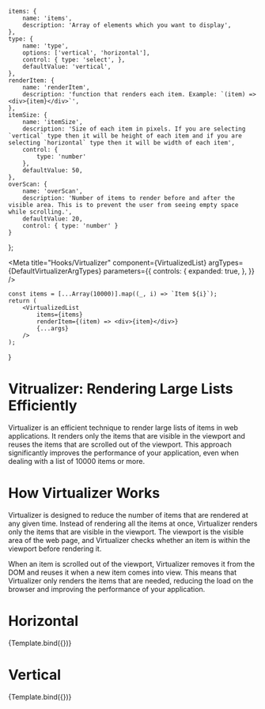 

	items: {
		name: 'items',
		description: 'Array of elements which you want to display',
	},
	type: {
		name: 'type',
		options: ['vertical', 'horizontal'],
		control: { type: 'select', },
		defaultValue: 'vertical',
	},
	renderItem: {
		name: 'renderItem',
		description: 'function that renders each item. Example: `(item) => <div>{item}</div>`',
	},
	itemSize: {
		name: 'itemSize',
		description: 'Size of each item in pixels. If you are selecting `vertical` type then it will be height of each item and if you are selecting `horizontal` type then it will be width of each item',
		control: {
			type: 'number'
		},
		defaultValue: 50,
	},
	overScan: {
		name: 'overScan',
		description: 'Number of items to render before and after the visible area. This is to prevent the user from seeing empty space while scrolling.',
		defaultValue: 20,
		control: { type: 'number' }
	}
};

<Meta title="Hooks/Virtualizer" component={VirtualizedList} argTypes={DefaultVirtualizerArgTypes} parameters={{
	controls: {
		expanded: true,
	},
}}
/>

	const items = [...Array(10000)].map((_, i) => `Item ${i}`);
	return (
		<VirtualizedList
			items={items}
			renderItem={(item) => <div>{item}</div>}
			{...args}
		/>
	);
}

# Vitrualizer: Rendering Large Lists Efficiently
Virtualizer is an efficient technique to render large lists of items in web applications.
It renders only the items that are visible in the viewport and reuses the items that are scrolled out of the viewport.
This approach significantly improves the performance of your application, even when dealing with a list of 10000 items or more.

# How Virtualizer Works
Virtualizer is designed to reduce the number of items that are rendered at any given time.
Instead of rendering all the items at once, Virtualizer renders only the items that are visible in the viewport.
The viewport is the visible area of the web page, and Virtualizer checks whether an item is within the viewport before rendering it.

When an item is scrolled out of the viewport, Virtualizer removes it from the DOM and reuses it when a new item comes into view.
This means that Virtualizer only renders the items that are needed, reducing the load on the browser and improving the performance of your application.
# Horizontal

<Canvas>
	<Story name="Horizontal">
		{Template.bind({})}
	</Story>
</Canvas>


# Vertical

<Canvas>
	<Story name="Vertical" args={{ type: 'Vertical' }}>
		{Template.bind({})}
	</Story>
</Canvas>
